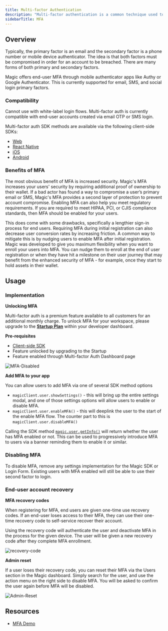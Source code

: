 ```yaml
---
title: Multi-factor Authentication
description: "Multi-factor authentication is a common technique used to add an additional layer of security to an account. This means a secondary factor is validated along with the existing primary factor in order to login to an account."
sidebarTitle: MFA
---
```



<StartupPlanCallout />

## Overview

Typically, the primary factor is an email and the secondary factor is a phone number or mobile device authenticator. The idea is that both factors must be compromised in order for an account to be breached. There are many forms of both primary and secondary factors.

Magic offers end-user MFA through mobile authenticator apps like Authy or Google Authenticator. This is currently supported for email, SMS, and social login primary factors.

### Compatibility

<Note>Cannot use with white-label login flows.</Note>
Multi-factor auth is currently compatible with end-user accounts created via email OTP or SMS login.

Multi-factor auth SDK methods are available via the following client-side SDKs:

- [Web](/docs/embedded-wallet/api/client-side-sdks/javascript)
- [React Native](/docs/embedded-wallet/api/client-side-sdks/react-native)
- [iOS](/docs/embedded-wallet/api/client-side-sdks/ios)
- [Android](/docs/embedded-wallet/api/client-side-sdks/android)

### Benefits of MFA

The most obvious benefit of MFA is increased security. Magic's MFA increases your users' security by requiring additional proof of ownership to their wallet. If a bad actor has found a way to compromise a user’s primary email or SMS, Magic's MFA provides a second layer of protection to prevent account compromise. Enabling MFA can also help you meet regulatory requirements. If you are required to meet HIPAA, PCI, or CJIS compliance standards, then MFA should be enabled for your users.

This does come with some drawbacks, specifically a lengthier sign-in process for end users. Requiring MFA during initial registration can also decrease user conversion rates by increasing friction. A common way to mitigate this is by nudging users to enable MFA after initial registration. Magic was developed to give you maximum flexibility when you want to enroll your users into MFA. You can nudge them to enroll at the end of user registration or when they have hit a milestone on their user journey that may benefit from the enhanced security of MFA - for example, once they start to hold assets in their wallet.

## Usage

### Implementation

**Unlocking MFA**

Multi-factor auth is a premium feature available to all customers for an additional monthly charge. To unlock MFA for your workspace, please upgrade to the [**Startup Plan**](https://dashboard.magic.link/checkout/upgrade-to-startup) within your developer dashboard.

**Pre-requisites**

- [Client-side SDK](/docs/embedded-wallet/api/client-side-sdks/javascript#installation)
- Feature unlocked by upgrading to the Startup
- Feature enabled through Multi-factor Auth Dashboard page

<Frame>
  <img src="/images/MFA-Disabled.webp" alt="MFA-Disabled" />
</Frame>

**Add MFA to your app**

You can allow users to add MFA via one of several SDK method options

- `magicClient.user.showSettings()` \- this will bring up the entire settings modal, and one of those settings options will allow users to enable or disable MFA.
- `magicClient.user.enableMFA()` \- this will deeplink the user to the start of the enable MFA flow. The counter part to this is `magicClient.user.disableMFA()`

Calling the SDK method [`magic.user.getInfo()`](/docs/embedded-wallet/api/client-side-sdks/javascript#getinfo) will return whether the user has MFA enabled or not. This can be used to progressively introduce MFA to users via a banner reminding them to enable it or similar.

### Disabling MFA

To disable MFA, remove any settings implementation for the Magic SDK or Login Form. Existing users with MFA enabled will still be able to use their second factor to login.

### End-user account recovery

**MFA recovery codes**

When registering for MFA, end users are given one-time use recovery codes. If an end-user loses access to their MFA, they can use their one-time recovery code to self-service recover their account.

Using the recovery code will authenticate the user and deactivate MFA in the process for the given device. The user will be given a new recovery code after they complete MFA enrollment.

<Frame>
  <img src="/images/recovery-code.webp" alt="recovery-code" />
</Frame>

**Admin reset**

If a user loses their recovery code, you can reset their MFA via the Users section in the Magic dashboard. Simply search for the user, and use the action menu on the right side to disable MFA. You will be asked to confirm the user again before MFA will be disabled.

<Frame>
  <img src="/images/Admin-Reset.webp" alt="Admin-Reset" />
</Frame>

## Resources

- [MFA Demo](https://df5o3.csb.app/)
